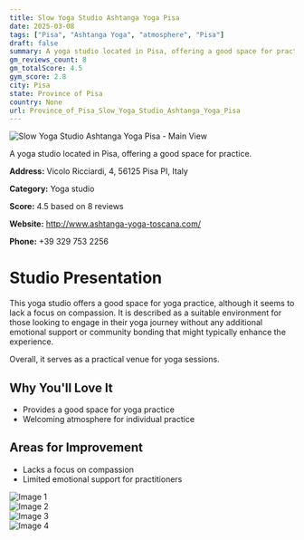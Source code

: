 ```yaml
---
title: Slow Yoga Studio Ashtanga Yoga Pisa
date: 2025-03-08
tags: ["Pisa", "Ashtanga Yoga", "atmosphere", "Pisa"]  
draft: false
summary: A yoga studio located in Pisa, offering a good space for practice.
gm_reviews_count: 8
gm_totalScore: 4.5
gym_score: 2.8
city: Pisa
state: Province of Pisa
country: None
url: Province_of_Pisa_Slow_Yoga_Studio_Ashtanga_Yoga_Pisa
---
```


<div className="aspect-[16/9] relative my-8">
  <img 
    src="https://lh5.googleusercontent.com/p/AF1QipO371s5L9qn6-IZZDVXI1z3nqRF9CPlGXfom8vu=w1920-h1080-k-no"
    alt="Slow Yoga Studio Ashtanga Yoga Pisa - Main View"
    className="object-cover absolute inset-0 w-full h-full rounded-lg"
  />
</div>

A yoga studio located in Pisa, offering a good space for practice.

**Address:** Vicolo Ricciardi, 4, 56125 Pisa PI, Italy

**Category:** Yoga studio

**Score:** 4.5 based on 8 reviews

**Website:** http://www.ashtanga-yoga-toscana.com/

**Phone:** +39 329 753 2256

# Studio Presentation

This yoga studio offers a good space for yoga practice, although it seems to lack a focus on compassion. It is described as a suitable environment for those looking to engage in their yoga journey without any additional emotional support or community bonding that might typically enhance the experience.

Overall, it serves as a practical venue for yoga sessions.

## Why You'll Love It

- Provides a good space for yoga practice
- Welcoming atmosphere for individual practice

## Areas for Improvement

- Lacks a focus on compassion
- Limited emotional support for practitioners

<div className="grid grid-cols-1 xl:grid-cols-2 gap-4 my-8">
<div className="aspect-[4/3] relative"><img src="https://lh5.googleusercontent.com/p/AF1QipOaE2yBBOOYlC_EbYueZmjUh6hDNAMvXBztD7AK=w1920-h1080-k-no" alt="Image 1" className="object-cover absolute inset-0 w-full h-full rounded-lg" /></div>
<div className="aspect-[4/3] relative"><img src="https://lh5.googleusercontent.com/p/AF1QipPyBHbR62yIkvCElIz4ke6fsTJL2FITe1BPBEHb=w1920-h1080-k-no" alt="Image 2" className="object-cover absolute inset-0 w-full h-full rounded-lg" /></div>
<div className="aspect-[4/3] relative"><img src="https://lh5.googleusercontent.com/p/AF1QipMB_ihjbeRz6wPN78L30TFDj4hQ0--I3k_Vkh0v=w1920-h1080-k-no" alt="Image 3" className="object-cover absolute inset-0 w-full h-full rounded-lg" /></div>
<div className="aspect-[4/3] relative"><img src="https://lh5.googleusercontent.com/p/AF1QipNPBzf_DHYorJZE0vNJAXfgVVn1jDcB48fWFJlh=w1920-h1080-k-no" alt="Image 4" className="object-cover absolute inset-0 w-full h-full rounded-lg" /></div>
</div>